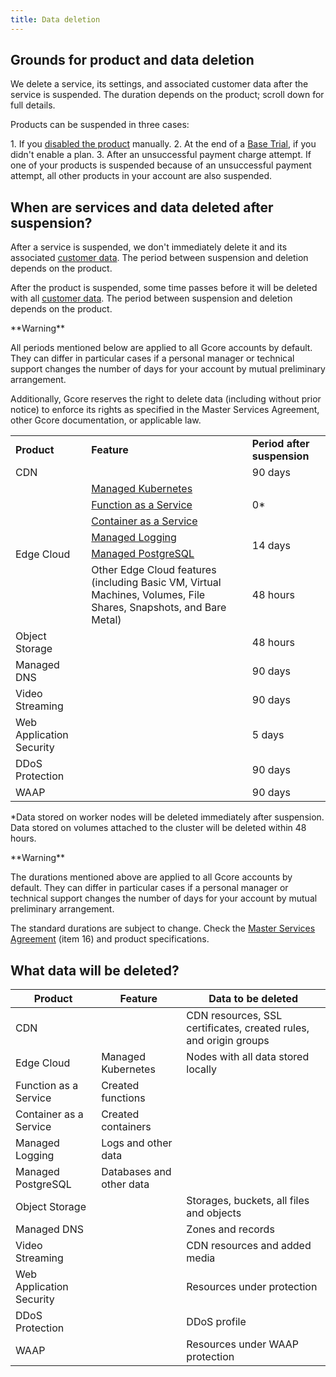 ---
title: Data deletion
---

## Grounds for product and data deletion

We delete a service, its settings, and associated customer data after the service is suspended. The duration depends on the product; scroll down for full details.

Products can be suspended in three cases:

1\. If you [disabled the product](/account-settings/billing/disable-and-resume-a-service#disable-services) manually. 2\. At the end of a [Base Trial](/account-settings/billing/trial-conditions), if you didn't enable a plan. 3\. After an unsuccessful payment charge attempt. If one of your products is suspended because of an unsuccessful payment attempt, all other products in your account are also suspended.

## When are services and data deleted after suspension?

After a service is suspended, we don't immediately delete it and its associated [customer data](/account-settings/billing/data-deletion#what-data-will-be-deleted). The period between suspension and deletion depends on the product. 

After the product is suspended, some time passes before it will be deleted with all [customer data](/account-settings/billing/data-deletion#what-data-will-be-deleted). The period between suspension and deletion depends on the product. 

<Warning>
**Warning**

All periods mentioned below are applied to all Gcore accounts by default. They can differ in particular cases if a personal manager or technical support changes the number of days for your account by mutual preliminary arrangement. 

Additionally, Gcore reserves the right to delete data (including without prior notice) to enforce its rights as specified in the Master Services Agreement, other Gcore documentation, or applicable law.
</Warning>

<table>
  <tbody>
    <tr>
      <td><strong>Product</strong></td>
      <td><strong>Feature</strong></td>
      <td><strong>Period after suspension</strong></td>
    </tr>
    <tr>
      <td>CDN</td>
      <td>&nbsp;</td>
      <td>90 days</td>
    </tr>
    <tr>
      <td rowspan="6">Edge Cloud</td>
      <td><a href="/cloud/kubernetes/about-gcore-kubernetes" target="_blank">Managed Kubernetes</a></td>
      <td rowspan="3">0<span>*</span></td>
    </tr>
    <tr>
      <td><a href="/cloud/faas/about-function-as-a-service" target="_blank">Function as a Service</a></td>
    </tr>
    <tr>
      <td><a href="/cloud/caas" target="_blank">Container as a Service</a></td>
    </tr>
    <tr>
      <td><a href="/cloud/logging-as-a-service/about-logging-as-a-service" target="_blank">Managed Logging</a></td>
      <td rowspan="2">14 days</td>
    </tr>
    <tr>
      <td><a href="/cloud/managed-database-postgresql" target="_blank">Managed PostgreSQL</a></td>
    </tr>
    <tr>
      <td>Other Edge Cloud features (including Basic VM, Virtual Machines, Volumes, File Shares, Snapshots, and Bare Metal)</td>
      <td>48 hours</td>
    </tr>
    <tr>
      <td>Object Storage</td>
      <td>&nbsp;</td>
      <td>48 hours</td>
    </tr>
    <tr>
      <td>Managed DNS</td>
      <td>&nbsp;</td>
      <td>90 days</td>
    </tr>
    <tr>
      <td>Video Streaming</td>
      <td>&nbsp;</td>
      <td>90 days</td>
    </tr>
    <tr>
      <td>Web Application Security</td>
      <td>&nbsp;</td>
      <td>5 days</td>
    </tr>
    <tr>
      <td>DDoS Protection</td>
      <td>&nbsp;</td>
      <td>90 days</td>
    </tr>
    <tr>
      <td>WAAP</td>
      <td>&nbsp;</td>
      <td>90 days</td>
    </tr>
  </tbody>
</table>
  
*Data stored on worker nodes will be deleted immediately after suspension. Data stored on volumes attached to the cluster will be deleted within 48 hours.

<Warning>
**Warning**

The durations mentioned above are applied to all Gcore accounts by default. They can differ in particular cases if a personal manager or technical support changes the number of days for your account by mutual preliminary arrangement.

The standard durations are subject to change. Check the [Master Services Agreement](https://gcore.com/legal) (item 16) and product specifications.
</Warning>

## What data will be deleted?

**Product** |  **Feature** |  **Data to be deleted**  
---|---|---  
CDN  |  |  CDN resources, SSL certificates, created rules, and origin groups   
Edge Cloud  |  Managed Kubernetes  |  Nodes with all data stored locally   
Function as a Service  |  Created functions   
Container as a Service  |  Created containers   
Managed Logging  |  Logs and other data   
Managed PostgreSQL  |  Databases and other data   
Object Storage  |  |  Storages, buckets, all files and objects   
Managed DNS  |  |  Zones and records   
Video Streaming  |  |  CDN resources and added media   
Web Application Security  |  | Resources under protection  
DDoS Protection  |  |  DDoS profile   
WAAP  |  |  Resources under WAAP protection